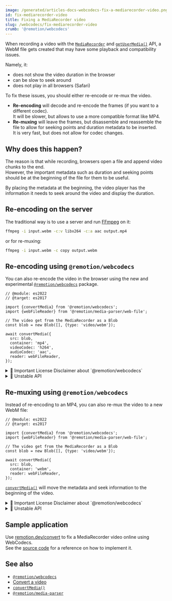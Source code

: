 ```yaml
---
image: /generated/articles-docs-webcodecs-fix-a-mediarecorder-video.png
id: fix-mediarecorder-video
title: Fixing a MediaRecorder video
slug: /webcodecs/fix-mediarecorder-video
crumb: '@remotion/webcodecs'
---
```


When recording a video with the [`MediaRecorder`](https://developer.mozilla.org/en-US/docs/Web/API/MediaRecorder) and [`getUserMedia()`](https://developer.mozilla.org/en-US/docs/Web/API/MediaDevices/getUserMedia) API, a WebM file gets created that may have some playback and compatibility issues.

Namely, it:

- does not show the video duration in the browser
- can be slow to seek around
- does not play in all browsers (Safari)

To fix these issues, you should either re-encode or re-mux the video.

- **Re-encoding** will decode and re-encode the frames (if you want to a different codec).  
  It will be slower, but allows to use a more compatible format like MP4.
- **Re-muxing** will leave the frames, but disassemble and reassemble the file to allow for seeking points and duration metadata to be inserted.  
  It is very fast, but does not allow for codec changes.

## Why does this happen?

The reason is that while recording, browsers open a file and append video chunks to the end.  
However, the important metadata such as duration and seeking points should be at the beginning of the file for them to be useful.

By placing the metadata at the beginning, the video player has the information it needs to seek around the video and display the duration.

## Re-encoding on the server

The traditional way is to use a server and run [FFmpeg](https://ffmpeg.org) on it:

```sh
ffmpeg -i input.webm -c:v libx264 -c:a aac output.mp4
```

or for re-muxing:

```sh
ffmpeg -i input.webm -c copy output.webm
```

## Re-encoding using `@remotion/webcodecs`

You can also re-encode the video in the browser using the new and experimental [`@remotion/webcodecs`](/docs/webcodecs) package.

```tsx twoslash title="Re-encoding a video"
// @module: es2022
// @target: es2017

import {convertMedia} from '@remotion/webcodecs';
import {webFileReader} from '@remotion/media-parser/web-file';

// The video get from the MediaRecorder as a Blob
const blob = new Blob([], {type: 'video/webm'});

await convertMedia({
  src: blob,
  container: 'mp4',
  videoCodec: 'h264',
  audioCodec: 'aac',
  reader: webFileReader,
});
```


<details>
  <summary>💼 Important License Disclaimer about `@remotion/webcodecs`</summary>
  <LicenseDisclaimer />
</details>
<details>
  <summary>🚧 Unstable API</summary>
  <UnstableDisclaimer />
</details>

## Re-muxing using `@remotion/webcodecs`

Instead of re-encoding to an MP4, you can also re-mux the video to a new WebM file:

```tsx twoslash title="Re-muxing a video"
// @module: es2022
// @target: es2017

import {convertMedia} from '@remotion/webcodecs';
import {webFileReader} from '@remotion/media-parser/web-file';

// The video get from the MediaRecorder as a Blob
const blob = new Blob([], {type: 'video/webm'});

await convertMedia({
  src: blob,
  container: 'webm',
  reader: webFileReader,
});
```

[`convertMedia()`](/docs/webcodecs/convert-media) will move the metadata and seek information to the beginning of the video.

<details>
  <summary>💼 Important License Disclaimer about `@remotion/webcodecs`</summary>
  <LicenseDisclaimer />
</details>
<details>
  <summary>🚧 Unstable API</summary>
  <UnstableDisclaimer />
</details>

## Sample application

Use [remotion.dev/convert](https://remotion.dev/convert) to fix a MediaRecorder video online using WebCodecs.  
See the [source code](https://github.com/remotion-dev/remotion/tree/main/packages/convert) for a reference on how to implement it.

## See also

- [`@remotion/webcodecs`](/docs/webcodecs)
- [Convert a video](/docs/webcodecs/convert-a-video)
- [`convertMedia()`](/docs/webcodecs/convert-media)
- [`@remotion/media-parser`](/docs/media-parser)
